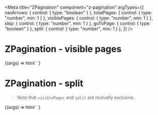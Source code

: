 
<Meta title="ZPagination" component="z-pagination" argTypes={{
  navArrows: { control: { type: "boolean" } },
  totalPages: { control: { type: "number", min: 1 } },
  visiblePages: { control: { type: "number", min: 1 } },
  skip: { control: { type: "number", min: 1 } },
  goToPage: { control: { type: "boolean" } },
  split: { control: { type: "number", min: 1 } },
}} />

# ZPagination - visible pages

<Canvas>
  <Story
    name="ZPagination - visible pages"
    args={{
      navArrows: true,
      totalPages: 10,
      visiblePages: 5,
      skip: 5,
      goToPage: false,
    }}
    parameters={{
      controls: {
        exclude: ["split"],
      }
    }}
  >
    {(args) => html`
      <z-pagination
        .navArrows=${args.navArrows}
        .totalPages=${args.totalPages}
        .visiblePages=${args.visiblePages}
        .goToPage=${args.goToPage}
        .skip=${args.skip}
      ></z-pagination>
    `}
  </Story>
</Canvas>

# ZPagination - split

> Note that `visiblePages` and `split` are mutually exclusive.

<Canvas>
  <Story
    name="ZPagination - split"
    args={{
      navArrows: true,
      totalPages: 10,
      split: 1,
      skip: 5,
      goToPage: false,
    }}
    parameters={{
      controls: {
        exclude: ["visiblePages"],
      }
    }}
  >
    {(args) => html`
      <z-pagination
        .navArrows=${args.navArrows}
        .totalPages=${args.totalPages}
        .split=${args.split}
        .goToPage=${args.goToPage}
        .skip=${args.skip}
      ></z-pagination>
    `}
  </Story>
</Canvas>

<ArgsTable of="z-pagination" />
